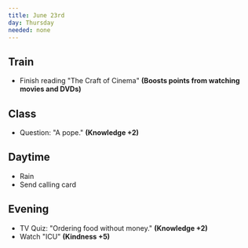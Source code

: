 ```yaml
---
title: June 23rd
day: Thursday
needed: none
---
```


## Train
- Finish reading "The Craft of Cinema" **(Boosts points from watching movies and DVDs)**

## Class
- Question: "A pope." **(Knowledge +2)**

## Daytime
- Rain
- Send calling card

## Evening
- TV Quiz: "Ordering food without money." **(Knowledge +2)**
- Watch "ICU" **(Kindness +5)**